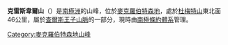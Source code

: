 {{Coord|72|43|55|S|64|12|41|E|type:mountain_region:AQ|display=title}}

'''克雷斯韋爾山'''（{{lang-en|Mount Cresswell}}）是[[南極洲|南極洲]]的山峰，位於[[麥克羅伯特森地|麥克羅伯特森地]]，處於[[杜梅特山|杜梅特山]]東北面46公里，屬於[[查爾斯王子山脈|查爾斯王子山脈]]的一部分，現時由[[南極條約體系|南極條約體系]]管理。

{{DEFAULTSORT:Mount Cresswell}}
[[Category:麥克羅伯特森地山峰|Category:麥克羅伯特森地山峰]]


{{MacRobertsonLand-geo-stub}}